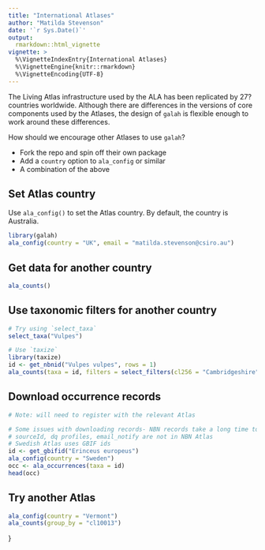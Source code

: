 ```yaml
---
title: "International Atlases"
author: "Matilda Stevenson"
date: '`r Sys.Date()`'
output:
  rmarkdown::html_vignette
vignette: >
  %\VignetteIndexEntry{International Atlases}
  %\VignetteEngine{knitr::rmarkdown}
  %\VignetteEncoding{UTF-8}
---
```


The Living Atlas infrastructure used by the ALA has been replicated by 27? 
countries worldwide. Although there are differences in the versions of core components used by the Atlases, the design of `galah` is flexible enough to 
work around these differences. 

How should we encourage other Atlases to use `galah`?

* Fork the repo and spin off their own package
* Add a `country` option to `ala_config` or similar
* A combination of the above

## Set Atlas country
Use `ala_config()` to set the Atlas country. By default, the country is Australia.  
```r
library(galah)
ala_config(country = "UK", email = "matilda.stevenson@csiro.au")
```

## Get data for another country
```r
ala_counts()
```

## Use taxonomic filters for another country
```r
# Try using `select_taxa`
select_taxa("Vulpes")

# Use `taxize`
library(taxize)
id <- get_nbnid("Vulpes vulpes", rows = 1)
ala_counts(taxa = id, filters = select_filters(cl256 = "Cambridgeshire"))
```

## Download occurrence records 
```r
# Note: will need to register with the relevant Atlas

# Some issues with downloading records- NBN records take a long time to download- 
# sourceId, dq profiles, email_notify are not in NBN Atlas
# Swedish Atlas uses GBIF ids
id <- get_gbifid("Erinceus europeus")
ala_config(country = "Sweden")
occ <- ala_occurrences(taxa = id)
head(occ)
```

## Try another Atlas
```r
ala_config(country = "Vermont")
ala_counts(group_by = "cl10013")
```
}